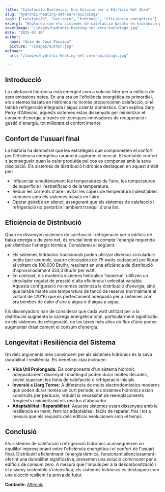 ```yaml
---
title: "Calefacció Hidrònica: Una Solució per a Edificis Net Zero"
slug: "hydronic-heating-net-zero-buildings"
tags: ["calefacció", "net-zero", "hidrònic", "eficiència energètica"]
excerpt: "Exploreu com els sistemes de calefacció basats en hidrònica proporcionen solucions eficients per a edificis de zero net mentre mantenen nivells de confort superiors."
coverImage: "/images/hydronic-heating-net-zero-buildings.jpg"
date: "2025-02-18"
author:
  name: "Guia de Casa Passiva"
  picture: "/images/author.jpg"
ogImage:
  url: "/images/hydronic-heating-net-zero-buildings.jpg"

---
```

## Introducció

La calefacció hidrònica està emergint com a solució líder per a edificis de zero emissions netes. En una era on l'eficiència energètica és primordial, els sistemes basats en hidrònica no només proporcionen calefacció, sinó també refrigeració integrada i aigua calenta domèstica. Com explica Gary Perry d'Altecnic, aquests sistemes estan dissenyats per minimitzar el consum d'energia a través de tècniques innovadores de recuperació i gestió d'energia, tot millorant el confort interior.

## Confort de l'usuari final

La història ha demostrat que les estratègies que comprometen el confort per l'eficiència energètica rarament capturen el mercat. El veritable confort s'aconsegueix quan la calor produïda pel cos es compensa amb la seva dissipació. Els sistemes de distribució hidrònica destaquen en aquest àmbit per:

- Influenciar simultàniament les temperatures de l'aire, les temperatures de superfície i l'estratificació de la temperatura.
- Reduir les corrents d'aire i evitar les capes de temperatura indesitjables comunes amb els sistemes basats en l'aire.
- Operar gairebé en silenci, assegurant que els sistemes de calefacció i refrigeració no pertorbin l'ambient tranquil d'una llar.
## Eficiència de Distribució

Quan es dissenyen sistemes de calefacció i refrigeració per a edificis de baixa energia o de zero net, és crucial tenir en compte l'energia requerida per distribuir l'energia tèrmica. Considereu el següent:

- Els sistemes hidràulics tradicionals poden utilitzar diversos circuladors petits (per exemple, quatre circuladors de 75 watts cadascun) per lliurar al voltant de 100.000 Btu/hr, resultant en una eficiència de distribució d'aproximadament 333,3 Btu/hr per watt.
- En contrast, els moderns sistemes hidràulics 'homerun' utilitzen un circulador regulat de pressió d'alta eficiència i velocitat variable. Aquesta configuració no només optimitza la distribució d'energia, sinó que també manté una temperatura de tancó de reserva (normalment al voltant de 120°F) que és perfectament adequada per a sistemes com ara bombes de calor d'aire a aigua o d'aigua a aigua.

Els dissenyadors han de considerar que cada watt utilitzat per a la distribució augmenta la càrrega energètica total, particularment significatiu en els sistemes de refrigeració, on les taxes més altes de flux d'aire poden augmentar dràsticament el consum d'energia.
## Longevitat i Resiliència del Sistema

Un dels arguments més convincent per als sistemes hidrònics és la seva durabilitat i resiliència. Els beneficis clau inclouen:

- **Vida Útil Prolongada:** Els components d'un sistema hidrònic adequadament dissenyat i mantingut poden durar moltes dècades, sovint superant les fonts de calefacció o refrigeració inicials.
- **Inversió a Llarg Terme:** A diferència de molts electrodomèstics moderns que poden durar només un curt període, els sistemes hidrònics estan construïts per perdurar, reduint la necessitat de reemplaçaments freqüents i minimitzant els residus d'abocador.
- **Adaptabilitat i Reparabilitat:** Aquests sistemes estan dissenyats amb la resiliència en ment, fent-los adaptables i fàcils de reparar, fins i tot a mesura que els requisits dels edificis evolucionen amb el temps.

## Conclusió

Els sistemes de calefacció i refrigeració hidrònics aconsegueixen un equilibri impressionant entre l'eficiència energètica i el confort de l'usuari final. Distribuint eficientment l'energia tèrmica, funcionant silenciosament i oferint una durabilitat significativa, presenten una solució convincent per a edificis de consum zero. A mesura que l'impuls per a la descarbonització i el disseny sostenible s'intensifica, els sistemes hidrònics es destaquen com una elecció resilient i a prova de futur.

**Contacte:** [Altecnic](https://www.altecnic.co.uk)
